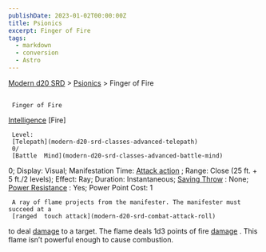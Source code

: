 ```yaml
---
publishDate: 2023-01-02T00:00:00Z
title: Psionics
excerpt: Finger of Fire
tags:
  - markdown
  - conversion
  - Astro
---
```


[Modern d20 SRD](/#modernD20) > [Psionics](modern-d20-srd-psionics-index) > Finger of Fire

##

     Finger of Fire

[Intelligence](modern-d20-srd-basics-ability-scores)
[Fire]

     Level:
     [Telepath](modern-d20-srd-classes-advanced-telepath)
     0/
     [Battle  Mind](modern-d20-srd-classes-advanced-battle-mind)
0; Display: Visual; Manifestation Time:
[Attack action](modern-d20-srd-combat-attack-actions)
; Range: Close (25 ft. + 5 ft./2 levels); Effect: Ray; Duration: Instantaneous;
[Saving Throw](modern-d20-srd-basics-saving-throws)
: None;
[Power Resistance](modern-d20-srd-special-abilities-power-resistance)
: Yes; Power Point Cost: 1

     A ray of flame projects from the manifester. The manifester must succeed at a
     [ranged  touch attack](modern-d20-srd-combat-attack-roll)
to deal
[damage](modern-d20-srd-combat-damage)
to a target. The flame deals 1d3 points of fire
[damage](modern-d20-srd-combat-damage)
. This flame isn’t powerful enough to cause combustion.
